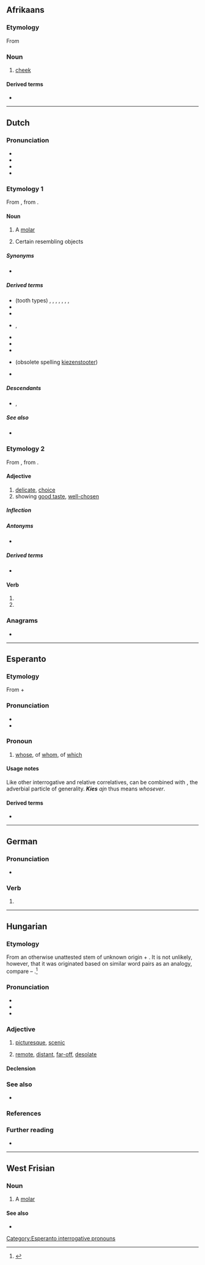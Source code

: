 {{also|Kies}}
==Afrikaans==

===Etymology===
From {{inh|af|nl|kies}}

===Noun===
{{af-noun|kieste}}

# [[cheek]]

====Derived terms====
* {{l|af|kiestand|gloss=molar}}

----

==Dutch==

===Pronunciation===
* {{IPA|nl|/kis/}}
* {{audio|nl|Nl-kies.ogg|Audio}}
* {{hyphenation|nl|kies}}
* {{rhymes|nl|is|s=1}}

===Etymology 1===
From {{inh|nl|dum|kuse}}, from {{der|nl|gem-pro|*kūsiō-}}. {{etystub|nl|Old Dutch needed}}

====Noun====
{{nl-noun|m|-zen|kiesje}}

# A [[molar]]
# {{lb|nl|figuratively}} Certain resembling objects

=====Synonyms=====
* {{l|nl|maaltand}}

=====Derived terms=====
* (tooth types) {{l|nl|bovenkies}}, {{l|nl|knobbelkies}}, {{l|nl|kunstkies}}, {{l|nl|melkkies}}, {{l|nl|onderkies}}, {{l|nl|voorkies}}, {{l|nl|verstandskies}} {{g|m|f}}, {{l|nl|wijsheidskies}}
* {{l|nl|kiespijn}}
* {{l|nl|kiezentrekker|g=m}}
* {{l|nl|kiezenkas}}, {{l|nl|kiezenkast}}
* {{l|nl|kiezenmerg|g=n}}
* {{l|nl|kiezensleutel}}
* {{l|nl|kiezenspel|g=n}}
* {{l|nl|kiezenstoter|g=m}} (obsolete spelling [[kiezenstooter]])
* {{l|nl|achter de kiezen}}

=====Descendants=====
* {{desc|pap|kis|bor=1}}, {{l|pap|kies}}

=====See also=====
* {{l|nl|tand}}

===Etymology 2===
From {{inh|nl|dum|kesen}}, from {{der|nl|gem-pro|*keusan-}}.

====Adjective====
{{nl-adj|kiezer}}

# [[delicate]], [[choice]]
# showing [[good taste]], [[well-chosen]]

=====Inflection=====
{{nl-decl-adj|kieze}}

=====Antonyms=====
* {{l|nl|onkies}}

=====Derived terms=====
* {{l|nl|kiesheid}}

====Verb====
{{head|nl|verb form}}

# {{nl-verb form of|p=1|n=sg|t=pres|m=ind|kiezen}}
# {{nl-verb form of|m=imp|kiezen}}

===Anagrams===
* {{l|nl|skië}}

----

==Esperanto==

===Etymology===
From {{m|eo|ki-||interrogative and relative [[:Category:Esperanto correlatives|correlative]] prefix}} + {{m|eo|-es||correlative suffix of genitives}}

===Pronunciation===
* {{IPA|eo|/ˈkies/}}
* {{audio|eo|Eo-kies.ogg|Audio}}

===Pronoun===
{{head|eo|pronoun|cat2=correlatives|interrogative and relative correlative of genitives||plural|kies|accusative singular|kies|accusative plural|kies}}

# [[whose]], of [[whom]], of [[which]]

====Usage notes====
Like other interrogative and relative correlatives, {{m|eo|kies}} can be combined with {{m|eo|ajn}}, the adverbial particle of generality. '''''Kies''' ajn'' thus means ''whosever''.

{{eo BRO|1}}
{{eo GCSE|0}}

====Derived terms====
* {{l|eo|kies ajn|gloss=[[whosever]]}}

[[Category:Esperanto interrogative pronouns]]

----

==German==

===Pronunciation===
* {{audio|de|De-kies.ogg|Audio}}

===Verb===
{{head|de|verb form}}

# {{verb form of|de|kiesen||s|imp}}

----

==Hungarian==

===Etymology===
From an otherwise unattested stem of unknown origin + {{af|hu|-es|pos1=adjective-forming suffix|pos=adjective}}. It is not unlikely, however, that it was originated based on similar word pairs as an analogy, compare {{m|hu|kegyetlen||cruel}} – {{m|hu|kegyes||kind, merciful}}.<ref>{{R:Zaicz 2006}}</ref>

===Pronunciation===
* {{hu-IPA}}
* {{hyphenation|hu|ki|es}}
* {{rhymes|hu|ɛʃ|s=2}}

===Adjective===
{{hu-adj|ebb}}

# {{lb|hu|archaic}} [[picturesque]], [[scenic]]
#: {{syn|hu|festői|vonzó|elragadó|bűbájos|bájos|hangulatos|kellemes|szép}}
#: {{ant|hu|kietlen|kopár|puszta|sivár}}
# {{lb|hu|archaic|rare}} [[remote]], [[distant]], [[far-off]], [[desolate]]
#: {{syn|hu|[[távol]] [[eső]]|félreeső|elhagyatott|eldugott|elszigetelt|elzárt}}

====Declension====
{{hu-infl-nom|kiese|e|-}}

===See also===
* {{l|hu|kiesik}}

===References===
<references/>

===Further reading===
* {{R:ErtSz}}

----

==West Frisian==

===Noun===
{{fy-noun|c|kiezen|kieske}}

# A [[molar]]

====See also====
* {{l|fy|tosk}}